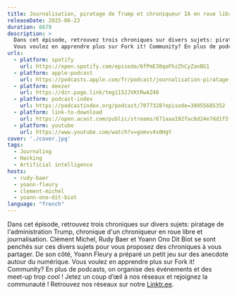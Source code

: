 ```yaml
---
title: Journalisation, piratage de Trump et chroniqueur IA en roue libre
releaseDate: 2025-06-23
duration: 6679
description: >
  Dans cet épisode, retrouvez trois chroniques sur divers sujets: piratage de l'administration Trump, chronique d'un chroniqueur en roue libre et journalisation. Clément Michel, Rudy Baer et Yoann Ono Dit Biot se sont penchés sur ces divers sujets pour vous proposez des chroniques à vous partager. De son côté, Yoann Fleury a préparé un petit jeu sur des anecdote autour du numérique.
  Vous voulez en apprendre plus sur Fork it! Community? En plus de podcasts, on organise des événements et des meet-up trop cool ! Jetez un coup d’œil à nos réseaux et rejoignez la communauté ! Retrouvez nos réseaux sur notre Linktr.ee
urls:
  - platform: spotify
    url: https://open.spotify.com/episode/6fPmE38qoFhzZhCyZanBG1
  - platform: apple-podcast
    url: https://podcasts.apple.com/fr/podcast/journalisation-piratage-de-trump-et-chroniqueur-ia/id1776912422?i=1000714090192
  - platform: deezer
    url: https://dzr.page.link/tmg1152JVKtRwAZ48
  - platform: podcast-index
    url: https://podcastindex.org/podcast/7077328?episode=38955685352
  - platform: link-to-download
    url: https://open.acast.com/public/streams/671aaa192fac6d24e7dd1f5f/episodes/685866a773d44a0f7e4682eb.mp3
  - platform: youtube
    url: https://www.youtube.com/watch?v=gomvv4s0HgY
cover: './cover.jpg'
tags:
  - Journaling 
  - Hacking 
  - Artificial intelligence
hosts:
  - rudy-baer
  - yoann-fleury
  - clement-michel
  - yoann-ono-dit-biot
language: "french"
---
```


Dans cet épisode, retrouvez trois chroniques sur divers sujets: piratage de l'administration Trump, chronique d'un chroniqueur en roue libre et journalisation. Clément Michel, Rudy Baer et Yoann Ono Dit Biot se sont penchés sur ces divers sujets pour vous proposez des chroniques à vous partager. De son côté, Yoann Fleury a préparé un petit jeu sur des anecdote autour du numérique.
Vous voulez en apprendre plus sur Fork it! Community? En plus de podcasts, on organise des événements et des meet-up trop cool ! Jetez un coup d’œil à nos réseaux et rejoignez la communauté ! Retrouvez nos réseaux sur notre
[Linktr.ee](https://linktr.ee/forkit.community).
